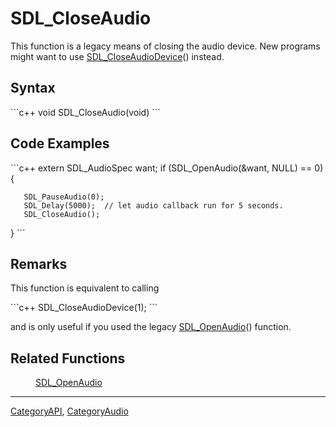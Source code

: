<!-- pragma section-numbers off -->
<!-- pragma disable-camelcase -->
= SDL_CloseAudio =
This function is a legacy means of closing the audio device. New programs might want to use [[SDL_CloseAudioDevice]]() instead.


== Syntax ==
```c++
void SDL_CloseAudio(void)
```

== Code Examples ==
```c++
extern SDL_AudioSpec want;
if (SDL_OpenAudio(&want, NULL) == 0) {
    SDL_PauseAudio(0);
    SDL_Delay(5000);  // let audio callback run for 5 seconds.
    SDL_CloseAudio();
}
```

== Remarks ==
This function is equivalent to calling

```c++
SDL_CloseAudioDevice(1);
```

and is only useful if you used the legacy [[SDL_OpenAudio]]() function.

== Related Functions ==
: [[SDL_OpenAudio]]

----
[[CategoryAPI]], [[CategoryAudio]]
